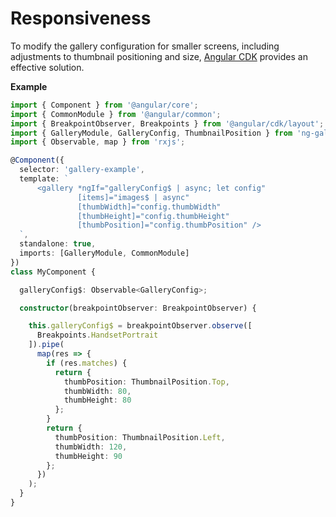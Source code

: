 # Responsiveness

To modify the gallery configuration for smaller screens, including adjustments to thumbnail positioning and size,
[Angular CDK](https://material.angular.io/cdk/layout/overview) provides an effective solution.


**Example**

```ts
import { Component } from '@angular/core';
import { CommonModule } from '@angular/common';
import { BreakpointObserver, Breakpoints } from '@angular/cdk/layout';
import { GalleryModule, GalleryConfig, ThumbnailPosition } from 'ng-gallery';
import { Observable, map } from 'rxjs';

@Component({
  selector: 'gallery-example',
  template: `
      <gallery *ngIf="galleryConfig$ | async; let config"
               [items]="images$ | async"
               [thumbWidth]="config.thumbWidth"
               [thumbHeight]="config.thumbHeight"
               [thumbPosition]="config.thumbPosition" />
  `,
  standalone: true,
  imports: [GalleryModule, CommonModule]
})
class MyComponent {

  galleryConfig$: Observable<GalleryConfig>;

  constructor(breakpointObserver: BreakpointObserver) {

    this.galleryConfig$ = breakpointObserver.observe([
      Breakpoints.HandsetPortrait
    ]).pipe(
      map(res => {
        if (res.matches) {
          return {
            thumbPosition: ThumbnailPosition.Top,
            thumbWidth: 80,
            thumbHeight: 80
          };
        }
        return {
          thumbPosition: ThumbnailPosition.Left,
          thumbWidth: 120,
          thumbHeight: 90
        };
      })
    );
  }
}
```
